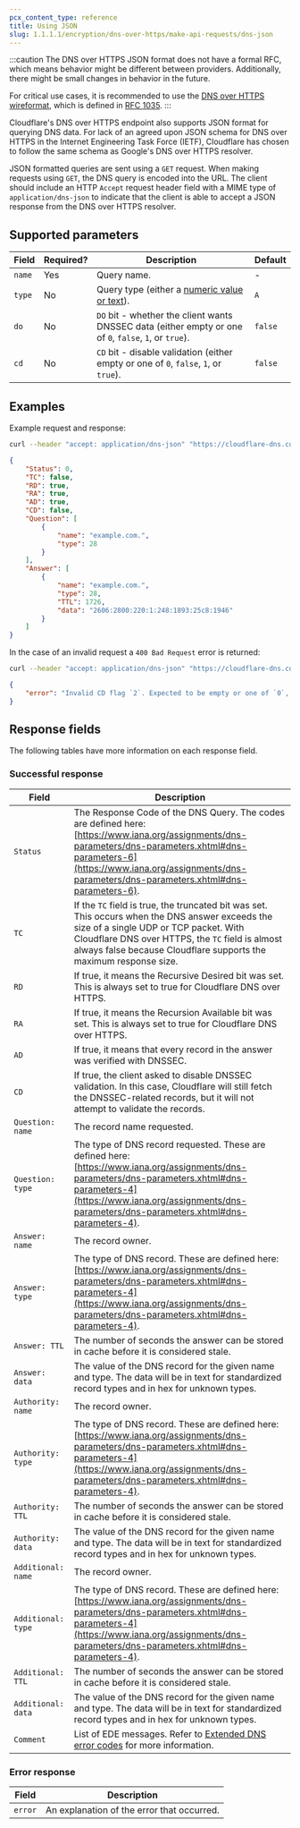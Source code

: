 ```yaml
---
pcx_content_type: reference
title: Using JSON
slug: 1.1.1.1/encryption/dns-over-https/make-api-requests/dns-json
---
```


:::caution
The DNS over HTTPS JSON format does not have a formal RFC, which means behavior might be different between providers. Additionally, there might be small changes in behavior in the future.

For critical use cases, it is recommended to use the [DNS over HTTPS wireformat](/1.1.1.1/encryption/dns-over-https/make-api-requests/dns-wireformat/), which is defined in [RFC 1035](https://www.rfc-editor.org/rfc/rfc1035.html).
:::

Cloudflare's DNS over HTTPS endpoint also supports JSON format for querying DNS data. For lack of an agreed upon JSON schema for DNS over HTTPS in the Internet Engineering Task Force (IETF), Cloudflare has chosen to follow the same schema as Google's DNS over HTTPS resolver.

JSON formatted queries are sent using a `GET` request. When making requests using `GET`, the DNS query is encoded into the URL. The client should include an HTTP `Accept` request header field with a MIME type of `application/dns-json` to indicate that the client is able to accept a JSON response from the DNS over HTTPS resolver.

## Supported parameters

| Field  | Required? | Description                                                                                                                           | Default |
| ------ | --------- | ------------------------------------------------------------------------------------------------------------------------------------- | ------- |
| `name` | Yes       | Query name.                                                                                                                           | -       |
| `type` | No        | Query type (either a [numeric value or text](https://www.iana.org/assignments/dns-parameters/dns-parameters.xhtml#dns-parameters-4)). | `A`     |
| `do`   | No        | `DO` bit - whether the client wants DNSSEC data (either empty or one of `0`, `false`, `1`, or `true`).                                | `false` |
| `cd`   | No        | `CD` bit - disable validation (either empty or one of `0`, `false`, `1`, or `true`).                                                  | `false` |

## Examples

Example request and response:

```sh
curl --header "accept: application/dns-json" "https://cloudflare-dns.com/dns-query?name=example.com&type=AAAA"
```

```json output
{
	"Status": 0,
	"TC": false,
	"RD": true,
	"RA": true,
	"AD": true,
	"CD": false,
	"Question": [
		{
			"name": "example.com.",
			"type": 28
		}
	],
	"Answer": [
		{
			"name": "example.com.",
			"type": 28,
			"TTL": 1726,
			"data": "2606:2800:220:1:248:1893:25c8:1946"
		}
	]
}
```

In the case of an invalid request a `400 Bad Request` error is returned:

```sh
curl --header "accept: application/dns-json" "https://cloudflare-dns.com/dns-query?name=example.com&cd=2"
```

```json output
{
	"error": "Invalid CD flag `2`. Expected to be empty or one of `0`, `false`, `1`, or `true`."
}
```

## Response fields

The following tables have more information on each response field.

### Successful response

| Field              | Description                                                                                                                                                                                                                                   |
| ------------------ | --------------------------------------------------------------------------------------------------------------------------------------------------------------------------------------------------------------------------------------------- |
| `Status`           | The Response Code of the DNS Query. The codes are defined here: [https://www.iana.org/assignments/dns-parameters/dns-parameters.xhtml#dns-parameters-6](https://www.iana.org/assignments/dns-parameters/dns-parameters.xhtml#dns-parameters-6). |
| `TC` | If the `TC` field is true, the truncated bit was set. This occurs when the DNS answer exceeds the size of a single UDP or TCP packet. With Cloudflare DNS over HTTPS, the `TC` field is almost always false because Cloudflare supports the maximum response size. |
| `RD`               | If true, it means the Recursive Desired bit was set. This is always set to true for Cloudflare DNS over HTTPS.                                                                                                                                |
| `RA`               | If true, it means the Recursion Available bit was set. This is always set to true for Cloudflare DNS over HTTPS.                                                                                                                              |
| `AD`               | If true, it means that every record in the answer was verified with DNSSEC.                                                                                                                                                                   |
| `CD`               | If true, the client asked to disable DNSSEC validation. In this case, Cloudflare will still fetch the DNSSEC-related records, but it will not attempt to validate the records.                                                                |
| `Question: name`   | The record name requested.                                                                                                                                                                                                                    |
| `Question: type`   | The type of DNS record requested. These are defined here: [https://www.iana.org/assignments/dns-parameters/dns-parameters.xhtml#dns-parameters-4](https://www.iana.org/assignments/dns-parameters/dns-parameters.xhtml#dns-parameters-4).     |
| `Answer: name`     | The record owner.                                                                                                                                                                                                                             |
| `Answer: type`     | The type of DNS record. These are defined here: [https://www.iana.org/assignments/dns-parameters/dns-parameters.xhtml#dns-parameters-4](https://www.iana.org/assignments/dns-parameters/dns-parameters.xhtml#dns-parameters-4).               |
| `Answer: TTL`      | The number of seconds the answer can be stored in cache before it is considered stale.                                                                                                                                                        |
| `Answer: data`     | The value of the DNS record for the given name and type. The data will be in text for standardized record types and in hex for unknown types.                                                                                                 |
| `Authority: name`  | The record owner.                                                                                                                                                                                                                             |
| `Authority: type`  | The type of DNS record. These are defined here: [https://www.iana.org/assignments/dns-parameters/dns-parameters.xhtml#dns-parameters-4](https://www.iana.org/assignments/dns-parameters/dns-parameters.xhtml#dns-parameters-4).               |
| `Authority: TTL`   | The number of seconds the answer can be stored in cache before it is considered stale.                                                                                                                                                        |
| `Authority: data`  | The value of the DNS record for the given name and type. The data will be in text for standardized record types and in hex for unknown types.                                                                                                 |
| `Additional: name` | The record owner.                                                                                                                                                                                                                             |
| `Additional: type` | The type of DNS record. These are defined here: [https://www.iana.org/assignments/dns-parameters/dns-parameters.xhtml#dns-parameters-4](https://www.iana.org/assignments/dns-parameters/dns-parameters.xhtml#dns-parameters-4).               |
| `Additional: TTL`  | The number of seconds the answer can be stored in cache before it is considered stale.                                                                                                                                                        |
| `Additional: data` | The value of the DNS record for the given name and type. The data will be in text for standardized record types and in hex for unknown types.                                                                                                 |
| `Comment`          | List of EDE messages. Refer to [Extended DNS error codes](/1.1.1.1/infrastructure/extended-dns-error-codes/) for more information.                                                                                                            |

### Error response

| Field   | Description                                |
| ------- | ------------------------------------------ |
| `error` | An explanation of the error that occurred. |
